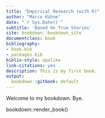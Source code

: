 ```yaml
--- 
title: "Empirical Research (with R)"
author: "Marco Kühne"
date: "`r Sys.Date()`"
subtitle: 'Based On True Stories'
site: bookdown::bookdown_site
documentclass: book
bibliography:
- book.bib
- packages.bib
biblio-style: apalike
link-citations: yes
description: This is my first book.
output:
  bookdown::gitbook: default
---
```


Welcome to my bookdown. Bye.

bookdown::render_book()






